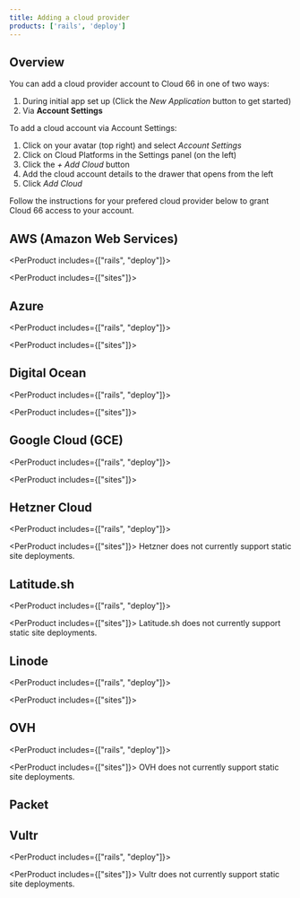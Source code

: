 ```yaml
---
title: Adding a cloud provider
products: ['rails', 'deploy']
---
```




## Overview

You can add a cloud provider account to Cloud 66 in one of two ways:

1. During initial app set up (Click the *New Application* button to get started)
2. Via **Account Settings**

To add a cloud account via Account Settings:

1. Click on your avatar (top right) and select *Account Settings*
2. Click on Cloud Platforms in the Settings panel (on the left)
3. Click the *+ Add Cloud* button
4. Add the cloud account details to the drawer that opens from the left 
5. Click *Add Cloud*

Follow the instructions for your prefered cloud provider below to grant Cloud 66 access to your account.


## AWS (Amazon Web Services)

<PerProduct includes={["rails", "deploy"]}>
<AwsPartial />
</PerProduct>

<PerProduct includes={["sites"]}>
<AwsStaticPartial />
</PerProduct>

## Azure

<PerProduct includes={["rails", "deploy"]}>
<AzurePartial />
</PerProduct>

<PerProduct includes={["sites"]}>
<AzureStaticPartial />
</PerProduct>

## Digital Ocean

<PerProduct includes={["rails", "deploy"]}>
<DoPartial />
</PerProduct>

<PerProduct includes={["sites"]}>
<DoStaticPartial />
</PerProduct>

## Google Cloud (GCE)

<PerProduct includes={["rails", "deploy"]}>
<GcePartial />
</PerProduct>

<PerProduct includes={["sites"]}>
<GceStaticPartial />
</PerProduct>

## Hetzner Cloud
<PerProduct includes={["rails", "deploy"]}>
<HetznerPartial />
</PerProduct>

<PerProduct includes={["sites"]}>
Hetzner does not currently support static site deployments.
</PerProduct>

## Latitude.sh
<PerProduct includes={["rails", "deploy"]}>
<LatitudeshPartial />
</PerProduct>

<PerProduct includes={["sites"]}>
Latitude.sh does not currently support static site deployments.
</PerProduct>

## Linode

<PerProduct includes={["rails", "deploy"]}>
<LinodePartial />
</PerProduct>

<PerProduct includes={["sites"]}>
<LinodeStaticPartial />
</PerProduct>

## OVH
<PerProduct includes={["rails", "deploy"]}>
<OvhPartial />
</PerProduct>

<PerProduct includes={["sites"]}>
OVH does not currently support static site deployments.
</PerProduct>

## Packet
<PacketPartial />

## Vultr
<PerProduct includes={["rails", "deploy"]}>
<VultrPartial />
</PerProduct>

<PerProduct includes={["sites"]}>
Vultr does not currently support static site deployments.
</PerProduct>
